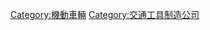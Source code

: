 {{Commons category|Automobile manufacturers}}
{{Cat main|機動車}}

[[Category:機動車輛|Category:機動車輛]]
[[Category:交通工具制造公司|Category:交通工具制造公司]]